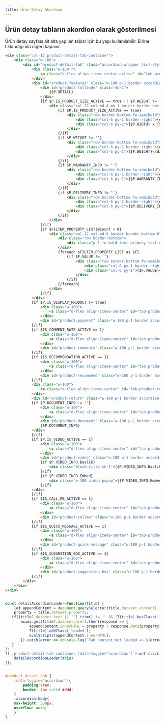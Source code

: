 ```yaml
---
title: Ürün Detay Akordion
---
```

## Ürün detay tabların akordion olarak gösterilmesi
Ürün detay sayfası alt alta yapılan tablar için bu yapı kullanılabilir. Birine tıklandığında diğeri kapanır.


```html title="smarty"
<div class="col-12 product-detail-tab-container">
    <div class="w-100">
        <div id="product-detail-tab" class="accordion-wrapper list-style-none d-flex flex-wrap">
            <div class="w-100 ">
                <a class="d-flex align-items-center active" id="tab-product-features" href="#product-features" data-toggle="accordion">{#features#}</a>
            </div>
            <div id="product-features" class="w-100 p-1 border accordion-body show">
                <div id="product-fullbody" class="mb-1">
                    {$P.DETAIL}
                </div>
                {if $P.IS_PRODUCT_SIZE_ACTIVE == true || $P.WEIGHT != '' || $P.WARRANTY_INFO != '' || $P.DELIVERY_INFO != ''}
                    <div class="col-12 col-md-4 mb-1 border border-bottom-0">
                        {if $P.IS_PRODUCT_SIZE_ACTIVE == true}
                            <div class="row border-bottom fw-semibold">
                                <div class="col-6 py-1 border-right">{#dimension#}</div>
                                <div class="col-6 py-1">{$P.WIDTH} x {$P.HEIGHT} x {$P.DEPTH}</div>
                            </div>
                        {/if}
                        {if $P.WEIGHT != ''}
                            <div class="row border-bottom fw-semibold">
                                <div class="col-6 py-1 border-right">{#weight#}</div>
                                <div class="col-6 py-1">{$P.WEIGHT}</div>
                            </div>
                        {/if}
                        {if $P.WARRANTY_INFO != ''}
                            <div class="row border-bottom fw-semibold">
                                <div class="col-6 py-1 border-right">{#warranty#}</div>
                                <div class="col-6 py-1">{$P.WARRANTY_INFO}</div>
                            </div>
                        {/if}
                        {if $P.DELIVERY_INFO != ''}
                            <div class="row border-bottom fw-semibold">
                                <div class="col-6 py-1 border-right">{#delivery#}</div>
                                <div class="col-6 py-1">{$P.DELIVERY_INFO}</div>
                            </div>
                        {/if}
                    </div>
                {/if}
                {if $FILTER_PROPERTY_LIST|@count > 0}
                    <div class="col-12 col-md-8 border border-bottom-0">
                        <div class="row border-bottom">
                            <div class="p-1 fw-bold text-primary text-underline">{#features#}</div>
                        </div>
                        {foreach $FILTER_PROPERTY_LIST as $F}
                            {if $F.VALUE != ''}
                                <div class="row border-bottom fw-semibold">
                                    <div class="col-6 py-1 border-right">{$F.KEY}</div>
                                    <div class="col-6 py-1">{$F.VALUE}</div>
                                </div>
                            {/if}
                        {/foreach}
                    </div>
                {/if}
            </div>
            {if $P.IS_DISPLAY_PRODUCT != true}
                <div class="w-100">
                    <a class="d-flex align-items-center" id="tab-product-payment" href="#product-payment" data-toggle="accordion" data-href="/srv/service/content-v5/sub-folder/{$BLOCK.PAGE_ID}/{$BLOCK.PARENT_ID}/installment-list?isHtml=1&product={$P.ID}">{#payment#}</a>
                </div>
                <div id="product-payment" class="w-100 p-1 border accordion-body"></div>
            {/if}
            {if $IS_COMMENT_RATE_ACTIVE == 1}
                <div class="w-100">
                    <a class="d-flex align-items-center" id="tab-product-comments" href="#product-comments" data-toggle="accordion" data-href="/srv/service/content-v5/sub-folder/{$BLOCK.PAGE_ID}/{$BLOCK.PARENT_ID}/comments?product={$P.ID}">{#comments#}{if $P.COMMENT_COUNT > 0} ({$P.COMMENT_COUNT}){/if}</a>
                </div>
                <div id="product-comments" class="w-100 p-1 border accordion-body"></div>
            {/if}
            {if $IS_RECOMMENDATION_ACTIVE == 1}
                <div class="w-100">
                    <a class="d-flex align-items-center" id="tab-product-recommend" href="#product-recommend" data-toggle="accordion" data-href="/srv/service/content-v5/sub-folder/{$BLOCK.PAGE_ID}/{$BLOCK.PARENT_ID}/recommend?product={$P.ID}">{#recommend#}</a>
                </div>
                <div id="product-recommend" class="w-100 p-1 border accordion-body"></div>
            {/if}
            <div class="w-100">
                <a class="d-flex align-items-center" id="tab-product-return" href="#product-return" data-toggle="accordion" data-href="/srv/service/content-v5/sub-folder/{$BLOCK.PAGE_ID}/{$BLOCK.PARENT_ID}/product-return?product={$P.ID}">{#product_return#}</a>
            </div>
            <div id="product-return" class="w-100 p-1 border accordion-body"></div>
            {if $P.DOCUMENT_INFO != ''}
                <div class="w-100">
                    <a class="d-flex align-items-center" id="tab-product-document" href="#product-document" data-toggle="accordion">{#document#}</a>
                </div>
                <div id="product-document" class="w-100 p-1 border accordion-body">
                {$P.DOCUMENT_INFO}
            </div>
            {/if}
            {if $P.IS_VIDEO_ACTIVE == 1}
                <div class="w-100">
                    <a class="d-flex align-items-center" id="tab-product-video" href="#product-video" data-toggle="accordion">{#video#}</a>
                </div>
                <div id="product-video" class="w-100 p-1 border accordion-body">
                {if $P.VIDEO_INFO.Baslik}
                    <div class="block-title mb-1">{$P.VIDEO_INFO.Baslik}</div>
                {/if}
                {if $P.VIDEO_INFO.Embed}
                    <div class="w-100 video-popup">{$P.VIDEO_INFO.Embed}</div>
                {/if}
            </div>
            {/if}
            {if $IS_CALL_ME_ACTIVE == 1}
                <div class="w-100">
                    <a class="d-flex align-items-center" id="tab-product-callme" href="#product-callme" data-toggle="accordion" data-href="/srv/service/content-v5/sub-folder/{$BLOCK.PAGE_ID}/{$BLOCK.PARENT_ID}/call-me?product={$P.ID}">{#callme#}</a>
                </div>
                <div id="product-callme" class="w-100 p-1 border accordion-body"></div>
            {/if}
            {if $IS_QUICK_MESSAGE_ACTIVE == 1}
                <div class="w-100">
                    <a class="d-flex align-items-center" id="tab-product-quick-message" href="#product-quick-message" data-toggle="accordion" data-href="/srv/service/content-v5/sub-folder/{$BLOCK.PAGE_ID}/{$BLOCK.PARENT_ID}/quick-message?product={$P.ID}">{#quick_message#}</a>
                </div>
                <div id="product-quick-message" class="w-100 p-1 border accordion-body"></div>
            {/if}
            {if $IS_SUGGESTION_BOX_ACTIVE == 1}
                <div class="w-100">
                    <a class="d-flex align-items-center" id="tab-product-suggestion-box" href="#product-suggestion-box" data-toggle="accordion" data-href="/srv/service/content-v5/sub-folder/{$BLOCK.PAGE_ID}/{$BLOCK.PARENT_ID}/suggestion-box?product={$P.ID}">{#suggestion_box#}</a>
                </div>
                <div id="product-suggestion-box" class="w-100 p-1 border accordion-body"></div>
            {/if}
        </div>
    </div>
</div>
```

```javascript title="js"

const detailAccordionLoader=function(title) {
    let appendContent = document.querySelector(title.dataset.content) || document.querySelector(title.getAttribute('href')),
    property = title.dataset.property;
   if((title?.dataset.href || '').trim() != '' && !T(title).hasClass('loaded') && appendContent) {
       axios.get(title?.dataset.href).then(response => {
           appendContent.innerHTML = property ? response.data[property] : response.data;
           T(title).addClass('loaded');     
           evalScripts(appendContent.innerHTML);
       }).catch(error => console.log(`Tab content not loaded => ${error}`));
   }
};
T(`.product-detail-tab-container [data-toggle="accordion"]`).on('click', function(e) {    
    detailAccordionLoader(this)
});

```


```scss title="scss"

#product-detail-tab {
    [data-toggle="accordion"]{
        padding:1rem;
        border: 1px solid #ddd;
    }
    .accordion-body{
    max-height: 300px;
    overflow: auto;    
    }
}


```





<!--

## Ürün detay tabların basit gösterilmesi 
Ürün detay sayfası alt alta yapılan tablar kullanılırken yorum ve taksit seçeneklerinin daha sade gösterilmesi gerekir. 

### comment default-simple.tpl
```html title="smarty "
<div id="product-comments" class="row" v-cloak>
    <div class="col-12" v-if="!LOADING">
        <div class="col-12 p-0 border-round">
            <div class="row">
                <div class="col py-1 d-flex align-items-center">
                    <div class="comment-average">
                        <strong class="d-block text-primary">{#comments#} ({{ COMMENT_DATA.TOTAL }})</strong>
                        <span><strong class="text-primary">{{ rateTotalAverage }}/5</strong> {#average_point#}</span>
                    </div>
                </div>
                <div class="col-auto py-1 d-flex align-items-center justify-content-flex-end">
                    <button id="comment-do" type="button" class="btn btn-primary btn-sm w-100 w-sm-auto" @click="reload(1)" v-if="COMMENT_DATA.IS_MEMBER_LOGGED_IN == 1">
                        <span class="px-2 text-uppercase">{#comment_do#}</span>
                    </button>
                    <a id="comment-do" href="/srv/service/content-v5/sub-folder/5/1006/popup-login" class="btn btn-primary btn-sm w-100 w-sm-auto popupwin" v-else>
                        <span class="px-2 text-uppercase">{#comment_do#}</span>
                    </a>
                </div>
            </div>
        </div>
        <form :action="endpoints.saveComment + data.GET_PRODUCT" 
              method="post" autocomplete="off" class="col-12 py-1 border border-round mt-1" 
              ref="saveCommentForm" 
              @submit.prevent="sendForm"
              v-if="COMMENT_DATA.WRITE_COMMENT == 1">
            <input type="hidden" id="comment-prId" name="prId" :value="data.GET_PRODUCT">
            <div class="row">
                <div class="col-12 mb-1">
                    <div class="w-100 popover-wrapper position-relative">
                        <select id="comment-rate" name="rate" class="form-control form-control-md">
                            <option value="1">{#vote_worst#}</option>
                            <option value="2">{#vote_soso#}</option>
                            <option value="3">{#vote_good#}</option>
                            <option value="4">{#vote_great#}</option>
                            <option value="5" selected>{#vote_best#}</option>
                        </select>
                    </div>
                </div>
                <div class="col-12 mb-1">
                    <div class="w-100 popover-wrapper position-relative">
                        <input type="text" id="comment-title" name="title" class="form-control form-control-md" placeholder="{#comment_title#}" data-toggle="placeholder">
                    </div>
                </div>
                <div class="col-12 mb-1">
                    <label>{#comment_show_name#}</label>
                    <div class="w-100 popover-wrapper position-relative">
                        <div class="d-inline-block mr-1">
                            <input type="radio" id="displayNameNo" name="displayName" value="0" checked class="form-control">
                            <label for="displayNameNo">
                                <span class="input-radio">
                                    <i class="ti-check"></i>
                                </span>
                                {#text_no#}
                            </label>
                        </div>
                        <div class="d-inline-block">
                            <input type="radio" id="displayNameYes" name="displayName" value="1" class="form-control">
                            <label for="displayNameYes">
                                <span class="input-radio">
                                    <i class="ti-check"></i>
                                </span>
                                {#text_yes#}
                            </label>
                        </div>
                    </div>
                </div>
                <div class="col-12 mb-1" v-if="COMMENT_DATA.IMAGE_LICENCE == 1">
                    <div class="w-100 popover-wrapper position-relative">
                        <input type="file" name="image[]" id="comment-image" class="form-control" data-toggle="input-file" multiple>
                        <label for="comment-image" id="label-comment-image" class="form-control form-control-md d-flex align-items-center justify-content-between text-content">
                            <span>{#select_picture#}</span>
                            <i class="ti-picture text-primary"></i>
                        </label>
                    </div>
                </div>
                <div class="col-12 mb-1">
                    <div class="w-100 popover-wrapper position-relative">
                        <textarea name="text" id="comment-message" class="form-control form-control-md" placeholder="{#comment#}" data-toggle="placeholder"></textarea>
                    </div>
                </div>
                <div class="col-12 mb-1" v-if="COMMENT_DATA.DISPLAY_CAPTCHA == 1">
                    <div class="w-100 input-group popover-wrapper comment-security_code">
                        <div class="input-group-prepend">
                            <img :src="captcha" id="codeCommentCaptcha"/>
                        </div>
                        <input type="text" id="comment-security_code" name="security_code" class="form-control form-control-md" placeholder="{#security_code#}">
                        <div class="input-group-append" @click="refreshCode">
                            <i class="ti-cw text-primary"></i>
                        </div>
                    </div>
                </div>
                <div class="col-12 d-flex justify-content-flex-end">
                    <button type="submit" id="comment-saved" class="col-12 col-md-4 col-xl-3 btn btn-primary text-uppercase">{#saved#}</button>
                </div>
            </div>
        </form>
        <div class="col-12 bg-light mb-1 mt-1">
            <div class="row">
                <div class="col-12 col-lg-2 col-md-3 py-1 d-flex align-items-center">
                    <select class="form-control border-0" id="comment-sort" v-model="sort" @change="reload()">
                        <option value="0">{#sort#}</option>
                        <option value="date,desc">{#date_desc#}</option>
                        <option value="date,asc">{#date_asc#}</option>
                        <option value="rate,desc">{#rate_asc#}</option>
                        <option value="rate,asc">{#rate_desc#}</option>
                    </select>
                </div>
                <div class="col-12 col-md-7 py-1 ml-auto">
                    <form class="form-search w-100 position-relative" @submit.prevent="reload()">
                        <input type="search" placeholder="{#enter_comment#}" id="comment-search" v-model="search" class="form-control form-control-md no-cancel" />
                        <button type="submit" id="comment-search-btn" class="btn btn-dark px-1 py-0">{#search#}</button>
                        <label class="search-icon ti-search text-gray text-center"></label>
                    </form>
                </div>
            </div>
        </div>
        <div class="col-12 py-1 px-0 fw-bold" v-if="COMMENT_DATA.COMMENT_DONE == 1">
            {#comment_done#}
        </div>
        <div class="col-12 py-1 px-0 fw-bold" v-if="COMMENT_DATA.COMMENT_VOTED == 1">
            {#comment_vote#}
        </div>
        <div class="col-12 py-1 px-0 fw-bold" v-if="COMMENT_DATA.NO_COMMENT == 1 && COMMENT_DATA.WRITE_COMMENT != 1">
            {#write_comment#}
            <a id="comment-click" href="/srv/service/content-v5/sub-folder/5/1006/popup-login" v-if="COMMENT_DATA.IS_MEMBER_LOGGED_IN == 0" :data-id="COMMENT_DATA.PRODUCT_ID" class="fw-bold text-success popupwin">{#comment_click#}</a>
            <a id="comment-click" href="javascript:void(0);" v-else class="fw-bold text-success" @click="reload(1)">{#comment_click#}</a>
        </div>
        <div class="col-12 py-1 comment-wrapper" id="product-comment-wrapper" v-if="COMMENT_DATA.COMMENTS.length > 0">
            <div class="row">
                <div v-for="COMMENT in COMMENT_DATA.COMMENTS" class="col-12 border border-bottom-0 border-right-0 border-light mb-1 comment-item">
                    <div class="row">
                        <div class="col-12 col-lg-5 py-1 border-bottom border-right border-light d-flex align-items-center">
                            <div class="comment-info">
                                <div class="fw-bold user">{{ COMMENT.IS_NAME_DISPLAYED == "1" ? COMMENT.NAME : secret(COMMENT.NAME) }} {{ secret(COMMENT.SURNAME) }}</div>
                                <div class="fw-bold title">{{ COMMENT.TITLE }}</div>
                                <div class="description">{{ COMMENT.COMMENT }}</div>
                                <div class="d-flex" v-if="COMMENT.IS_PRODUCT_PURCHASED == 1">
                                    <div class="d-inline-flex bg-primary text-white border-round px-1 purchased">
                                        {#product_purchased#}
                                    </div>
                                </div>
                            </div>
                        </div>
                        <div class="col-6 col-lg-4 py-1 border-bottom border-right border-light d-flex align-items-center">
                            <div class="comment-star">
                                <div class="rate"><strong>{{ COMMENT.RATE/20 }}</strong>/5</div>
                                <div class="fw-bold">{#comment_rate#}</div>
                                <div class="star-average">
                                    <div class="position-relative d-inline-flex text-light stars">
                                        <i class="ti-star" v-for="i in 5"></i>
                                        <span class="position-absolute d-flex text-primary stars-fill" :style="{ 'width': COMMENT.RATE + '%' }">
                                            <i class="ti-star" v-for="i in 5"></i>
                                        </span>
                                    </div>
                                </div>
                                <div class="comment-date text-gray">{{ date(COMMENT.DATE, 'd.m.y | h:i') }}</div>
                            </div>
                        </div>
                        <div class="col-6 col-lg-3 py-1 border-bottom border-right border-light d-flex align-items-center justify-content-center">
                            <div class="w-100 yes-no-check">
                                <div class="w-100 d-flex justify-content-between gap-1 vote-buttons">
                                    <a href="javascript:void(0)" @click="vote(COMMENT.ID, 1)" class="yes-btn d-block w-100 text-center text-uppercase fw-bold">
                                        <i class="ti-thumbs-up d-block"></i>
                                        {#text_yes#}: {{ COMMENT.YES_VOTE }}
                                    </a>
                                    <a href="javascript:void(0)" @click="vote(COMMENT.ID, 2)" class="no-btn d-block w-100 text-center text-uppercase fw-bold">
                                        <i class="ti-thumbs-down d-block"></i>
                                        {#text_no#}: {{ COMMENT.NO_VOTE }}
                                    </a>
                                </div>
                            </div>
                        </div>
                        <div class="col-12 py-1 border-bottom border-right border-light" v-if="COMMENT.COMMENT_IMAGES[0]">
                            <div class="d-flex flex-wrap gap-1">
                                <a :href="IMG" class="d-flex align-items-center border border-light border-round comment-img" 
                                :data-sub-html="'<h4>' + COMMENT.TITLE +'</h4>' + '<p>' + COMMENT.COMMENT + '</p>'" v-for="IMG in COMMENT.COMMENT_IMAGES">
                                    <img :src="IMG" :alt="COMMENT.TITLE">
                                </a>
                            </div>
                        </div>
                    </div>
                </div>
                <div class="col-12 bg-light p-1 mb-1 d-flex justify-content-center align-items-center pagination"
                    v-if="COMMENT_DATA.TOTAL > COMMENT_DATA.META.LIMIT">
                    <a href="javascript:void(0);" :id="'comment-page' + page" :class="typeof page == 'number' ? {'selected': (CurrentPage == page)} : 'passive'" @click="CurrentPage = page" v-for="page in PAGES">{{ page }}</a>
                </div>
            </div>
            <div class="w-100" v-if="COMMENT_DATA.COMMENTS.length == 0 && COMMENT_DATA.TOTAL != 0">
                {#not_found#}
            </div>
        </div>
    </div>
</div>
<script>
    let DATA = {};
    try {
        DATA = {$DATA};
    } catch (ex) {
        DATA = {};
    }
    const ProductComments = {
        data() {
            return {
                data: DATA,
                endpoints: {
                    saveComment: '/srv/service/product-detail/comment/',
                    voteComment: '/srv/service/product-detail/vote-comment/'
                },
                captcha: `/SecCode.php?${new Date().getTime()}`,
                LOADING: true,
                AVERAGE: DATA.AVERAGE_COUNT,
                COMMENT_DATA: [],
                sort: 0,
                search: '',
                PAGES: [],
                CurrentPage: 1,
            }
        },
        computed: {
            rateTotalAverage() {
                let sum = 0;
                for(let key in this.AVERAGE) {
                    if(key > 0) {
                        sum += key * this.AVERAGE[key];
                    }
                }
                const generalAverage = sum / this.data.TOTAL;
                return Number.isNaN(generalAverage) ? 0 : generalAverage.toFixed(1);
            },
        },
        methods: {
            rateAverageByStar(i) {
                return this.AVERAGE[i] == 0 ? 0 : ((100 * this.AVERAGE[i]) / this.COMMENT_DATA.TOTAL) + '%';
            },
            secret(string = '') {
                return string.slice(0, 1) + '' + string.substring(1).replace(/\S/g,'*');
            },
            reload(type = '') {
                const self = this;
                const params = [];
                params.push(`page=${self.CurrentPage}`);
                params.push(`q=${self.search}`);
                if (self.sort != '') {
                    const arr = self.sort.split(',');
                    params.push(`sort=${arr[0]}&dir=${arr[1]}`);
                }
                axios.get(getEndpoint('PRODUCT_DETAIL_COMMENTS', `${self.data.PRODUCT_ID}/${type}?${params.join('&')}`)).then(response => {
                    self.COMMENT_DATA = response.data;
                    self.pagination(self.CurrentPage);
                    setTimeout(() => { initComponents(); }, 250);
                }).catch(error => console.warn(`Comment reload (${type}) not working => ${error}`));
            },
            sendForm() {
                const self = this;
                const form = self.$refs.saveCommentForm;
                const formData = new FormData(form);
                const fileRules = {
                    extensions: ["image/jpeg", "image/png"],
                    size: 8388608
                };
                formData.append('csrf_token', self.data.CSRF_TOKEN);
                if (formData.get('image[]')) {
                    const fileDom = T('#comment-image')[0];
                    if (formData.get('image[]').size != 0 && fileDom.files.length > 0) {
                        for (let i=0; i < fileDom.files.length; i++) {
                            const file = fileDom.files[i];
                            if (file.size > fileRules.size) {
                                T.modal({
                                    html: '{#image_size_max#}',
                                    with:'auto',
                                    autoClose: 5000, 
                                });
                                return false;
                            }
                            if (fileRules.extensions.indexOf(file.type) === -1) {
                                T.modal({
                                    html: '{#add_image_format#}',
                                    with:'auto',
                                    autoClose: 5000, 
                                });
                                return false;
                            }
                        }
                    }
                }
                axios.post(form.action, formData).then(response => {
                    const res = response.data;
                    self.refreshCode();
                    if(res.status < 1) {
                        if (res.key == '') {
                            T.notify({
                                text: res.statusText,
                                duration: 3000,
                                className: 'danger'
                            });
                            return;
                        } else {
                            popoverAlert.show(
                                form.querySelector(`[name="${res.key}"]`), 
                                res.statusText,
                                3000,
                                `btn btn-danger no-radius text-left`
                            );
                            return;
                        }
                    }
                    self.reload(2);
                });
            },
            date(date, format) {
                return T.timeConverter(date, format);
            },
            vote(id, vote) {
                const self = this;
                axios.post(`${self.endpoints.voteComment}/${id}/${vote}`).then(response => {
                    const res = response.data;
                    if(res.status < 1) {
                        T.notify({
                            text: res.statusText,
                            duration: 3000,
                            className: 'danger'
                        });
                        return;
                    }
                    self.reload(3);
                });
            },
            pagination(c) {
                const self = this;
                var current = c,
                    totalPage = self.COMMENT_DATA.META.TOTAL_PAGE,
                    delta = 2,
                    left = current - delta,
                    right = current + delta + 1,
                    range = [],
                    arrPage = [],
                    l;
                for (let i = 1; i <= totalPage; i++) {
                    if (i == 1 || i == totalPage || i >= left && i < right) {
                        range.push(i);
                    }
                }
                for (let i of range) {
                    if (l) {
                        if (i - l === 2) {
                            arrPage.push(l + 1);
                        } else if (i - l !== 1) {
                            arrPage.push('...');
                        }
                    }
                    arrPage.push(i);
                    l = i;
                }
                self.PAGES = arrPage;
            },
              refreshCode() {
                T('#comment-security_code')[0].value = '';
                this.captcha = `/SecCode.php?${new Date().getTime()}`
            }
        },
        watch: {
            'CurrentPage'(value) {
                const self = this;
                self.reload();
            }
        },
        mounted() {
            if(this.data.PRODUCT_ID) {
                axios.get(getEndpoint('PRODUCT_DETAIL_COMMENTS', this.data.PRODUCT_ID)).then(response => {
                    this.COMMENT_DATA = response.data;
                    this.LOADING = false;
                    if (this.COMMENT_DATA.TOTAL > 0) this.pagination(this.CurrentPage);
                    setTimeout(() => {
                        initComponents(); 
                        const gallery = T(`#product-comment-wrapper`);
                        if (gallery.length > 0) {
                            lightGallery(gallery[0], {
                                actualSize : false,
                                download : false,
                                thumbnail: false,
                                animateThumb: false,
                                showThumbByDefault: false,
                                selector: '.comment-img'
                            });
                        }
                    }, 250);
                }).catch(error => console.warn(`Product Comment Error => ${error}`));
            }
        }
    };
    Vue.createApp(ProductComments).mount('#product-comments');
</script>

```


### installment-list  default-simple.tpl
```html title="smarty "

<style>
.py-05{
    padding-top: clamp(5px,0.5vw,8px) !important;
    padding-bottom: clamp(5px,0.5vw,8px) !important;
}
</style>
<div id="installment-list" class="w-100" v-cloak>
    <div class="row">
        <div class="col-12 px-0" v-if="DATA.PRICE_CREDIT_CARD != ''">
            <div class="col-12 px-0 d-flex border-bottom text-body">
                <div class="w-50 px-1 py-05">{#credit_card_single#} :</div>
                <div class="w-50 px-1 py-05">{{ DATA.PRICE_CREDIT_CARD }} {{ DATA.TARGET_CURRENCY }}</div>
            </div>
        </div>
        <div class="col-12 px-0" v-if="DATA.PRICE_MONEY_ORDER && DATA.PRICE_MONEY_ORDER != ''">
            <div class="col-12 px-0 d-flex border-bottom text-body">
                <div class="w-50 px-1 py-05">{#money_price_installment#} :</div>
                <div class="w-50 px-1 py-05">{{ format(DATA.PRICE_MONEY_ORDER) }} {{ DATA.TARGET_CURRENCY }}</div>
            </div>
        </div>
        <div class="col-12 px-0" v-for="(PRICE, PAYMENT_NAME) in DATA.PRICE_LIST">
            <div class="col-12 px-0 d-flex border-bottom text-body">
                <div class="w-50 px-1 py-05">{{ PAYMENT_NAME }} :</div>
                <div class="w-50 px-1 py-05">{{ format(PRICE) }} {{ DATA.TARGET_CURRENCY }}</div>
            </div>
        </div>
    </div>
    <div class="row" v-if="DATA.MAX_INSTALLMENT > 0">
        <div class="col-12 py-1 px-0" v-for="BANK in DATA.BANK_LIST">
            <div class="col-12 border h-100">
                <div class="row border-bottom">
                    <img :src="`/Data/KrediKartLogo/${BANK.ID}.jpg`" 
                        :data-src="`/Data/KrediKartLogo/${BANK.ID}.jpg`" 
                        :alt="BANK.CARD_NAME"
                        class="img-responsive d-block mx-auto lazyload">
                </div>
                <div class="row">
                    <div class="col-12 border-bottom">
                        <div class="row">
                            <div class="col-4 px-1 py-05 border-right d-flex align-items-center justify-content-center text-center text-body">{#installment#}</div>
                            <div class="col-4 px-1 py-05 border-right d-flex align-items-center justify-content-center text-center text-body">{#installment_total#}</div>
                            <div class="col-4 px-1 py-05 d-flex align-items-center justify-content-center text-center text-body">{#total_total#}</div>
                        </div>
                    </div>
                    <div class="col-12" v-for="(INSTALLMENT, index) in BANK.INSTALLMENT_LIST" :class="{ 'border-bottom' : index != BANK.INSTALLMENT_LIST.length - 1 }">
                        <div class="row">
                            <div class="col-4 px-1 py-05 border-right d-flex align-items-center justify-content-center text-center text-body">{{ INSTALLMENT.INSTALLMENT_NUMBER }} {{ INSTALLMENT.INSTALLMENT_PLUS != '0' ? '+ ' + INSTALLMENT.INSTALLMENT_PLUS : '' }}</div>
                            <div class="col-4 px-1 py-05 border-right d-flex align-items-center justify-content-center text-center text-body">{{ INSTALLMENT.PRICE_INSTALLMENT }} {{ DATA.TARGET_CURRENCY }}</div>
                            <div class="col-4 px-1 py-05 d-flex align-items-center justify-content-center text-center text-body">{{ INSTALLMENT.PRICE_TOTAL }} {{ DATA.TARGET_CURRENCY }}</div>
                        </div>
                    </div>
                </div>
            </div>
        </div>
    </div>
</div>
<script>
    let DATA = {};
    try {
        DATA = {$DATA};
    } catch (ex) {
        DATA = {};
    }
    const InstallmentList = {
        data() {
            return {
                DATA: DATA
            }
        },
        methods: {
            format(p) {
                return T.format(p);
            },
        },
    };
    Vue.createApp(InstallmentList).mount('#installment-list');
</script>

```

-->


